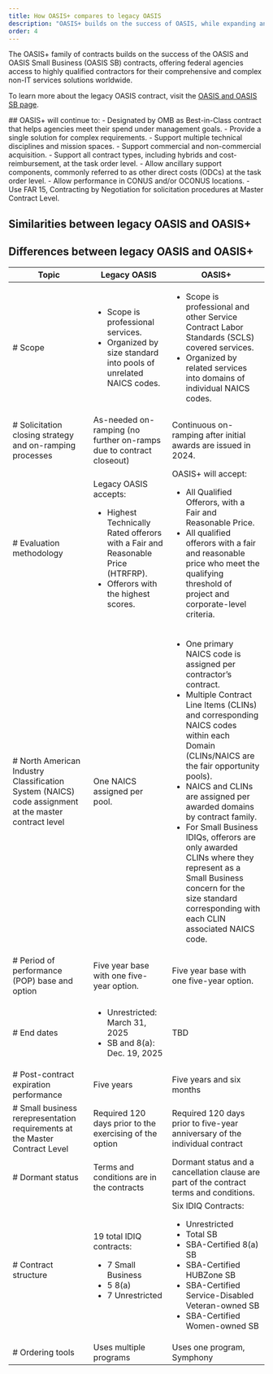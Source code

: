 ```yaml
---
title: How OASIS+ compares to legacy OASIS 
description: "OASIS+ builds on the success of OASIS, while expanding and streamlining its features. Learn more about how OASIS+ compares to its predecessor."
order: 4
---
```


The OASIS+ family of contracts builds on the success of the OASIS and OASIS Small Business (OASIS SB) contracts, offering federal agencies access to highly qualified contractors for their comprehensive and complex non-IT services solutions worldwide.

To learn more about the legacy OASIS contract, visit the [OASIS and OASIS SB page](https://www.gsa.gov/buy-through-us/products-and-services/professional-services/buy-services/oasis-and-oasis-small-business?topnav=buy-through-us).

<GradientBox>
##  OASIS+ will continue to: 
- Designated by OMB as Best-in-Class contract that helps agencies meet their spend under management goals.
- Provide a single solution for complex requirements.
- Support multiple technical disciplines and mission spaces.
- Support commercial and non-commercial acquisition.
- Support all contract types, including hybrids and cost-reimbursement, at the task order level.
- Allow ancillary support components, commonly referred to as other direct costs (ODCs) at the task order level.
- Allow performance in CONUS and/or OCONUS locations.
- Use FAR 15, Contracting by Negotiation for solicitation procedures at Master Contract Level.
</GradientBox>

## Similarities between legacy OASIS and OASIS+


## Differences between legacy OASIS and OASIS+
| Topic | Legacy OASIS | OASIS+
| --------------------------| --------------------------| --------------------------|
| # Scope | <ul> <li> Scope is professional services.</li> <li> Organized by size standard into pools of unrelated NAICS codes. </li> </ul> | <ul> <li> Scope is professional and other Service Contract Labor Standards (SCLS) covered services. </li> <li> Organized by related services into domains of individual NAICS codes. </li> </ul> |
| # Solicitation closing strategy and on-ramping processes | As-needed on-ramping (no further on-ramps due to contract closeout) | Continuous on-ramping after initial awards are issued in 2024. | 
| # Evaluation methodology | Legacy OASIS accepts: <ul> <li> Highest Technically Rated offerors with a Fair and Reasonable Price (HTRFRP).</li> <li> Offerors with the highest scores.</li> </ul> | OASIS+ will accept: <ul> <li> All Qualified Offerors, with a Fair and Reasonable Price. </li> <li> All qualified offerors with a fair and reasonable price who meet the qualifying threshold of project and corporate-level criteria. </li> </ul> |
| # North American Industry Classification System (NAICS) code assignment at the master contract level | One NAICS assigned per pool. | <ul> <li> One primary NAICS code is assigned per contractor’s contract. </li> <li> Multiple Contract Line Items (CLINs) and corresponding NAICS codes within each Domain (CLINs/NAICS are the fair opportunity pools). </li> <li> NAICS and CLINs are assigned per awarded domains by contract family. </li> <li> For Small Business IDIQs, offerors are only awarded CLINs where they represent as a Small Business concern for the size standard corresponding with each CLIN associated NAICS code. </li> </ul> | 
| # Period of performance (POP) base and option | Five year base with one five-year option. | Five year base with one five-year option. |
| # End dates | <ul> <li> Unrestricted: March 31, 2025 </li> <li> SB and 8(a): Dec. 19, 2025 </li> </ul> | TBD | 
| # Post-contract expiration performance | Five years | Five years and six months | 
| # Small business rerepresentation requirements at the Master Contract Level | Required 120 days prior to the exercising of the option | Required 120 days prior to five-year anniversary of the individual contract | 
| # Dormant status | Terms and conditions are in the contracts | Dormant status and a cancellation clause are part of the contract terms and conditions. | 
| # Contract structure | 19 total IDIQ contracts: <ul> <li> 7 Small Business </li> <li> 5 8(a) </li> <li> 7 Unrestricted </li> </ul> | Six IDIQ Contracts: <ul> <li> Unrestricted </li> <li> Total SB </li> <li> SBA-Certified 8(a) SB </li> <li> SBA-Certified HUBZone SB </li><li> SBA-Certified Service-Disabled Veteran-owned SB </li><li> SBA-Certified Women-owned SB </li> </ul> | 
| # Ordering tools | Uses multiple programs | Uses one program,  Symphony | 











